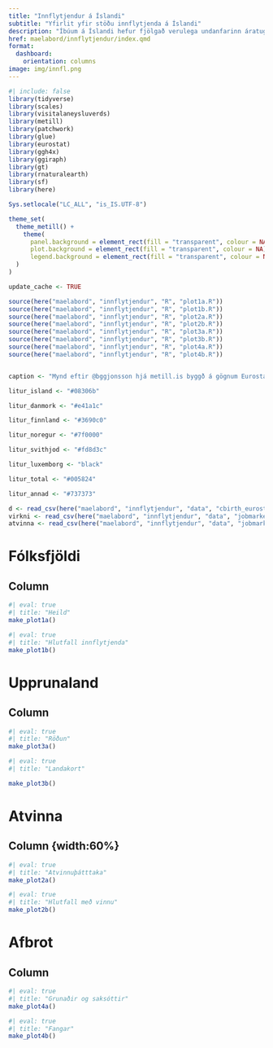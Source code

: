 ```yaml
---
title: "Innflytjendur á Íslandi"
subtitle: "Yfirlit yfir stöðu innflytjenda á Íslandi"
description: "Íbúum á Íslandi hefur fjölgað verulega undanfarinn áratug. Að miklu leyti hefur þessi fjölgun verið drifin áfram af innflytjendum. Hvað eru þessir innflytjendur stórt hlutfall af þjóðinni? Hvernig gengur þeim á vinnumarkaðinum? Hvaðan koma þeir?"
href: maelabord/innflytjendur/index.qmd
format: 
  dashboard:
    orientation: columns
image: img/innfl.png
---
```



```r
#| include: false
library(tidyverse)
library(scales)
library(visitalaneysluverds)
library(metill)
library(patchwork)
library(glue)
library(eurostat)
library(ggh4x)
library(ggiraph)
library(gt)
library(rnaturalearth)
library(sf)
library(here)

Sys.setlocale("LC_ALL", "is_IS.UTF-8")

theme_set(
  theme_metill() +
    theme(
      panel.background = element_rect(fill = "transparent", colour = NA),
      plot.background = element_rect(fill = "transparent", colour = NA),
      legend.background = element_rect(fill = "transparent", colour = NA)
  )
)

update_cache <- TRUE

source(here("maelabord", "innflytjendur", "R", "plot1a.R"))
source(here("maelabord", "innflytjendur", "R", "plot1b.R"))
source(here("maelabord", "innflytjendur", "R", "plot2a.R"))
source(here("maelabord", "innflytjendur", "R", "plot2b.R"))
source(here("maelabord", "innflytjendur", "R", "plot3a.R"))
source(here("maelabord", "innflytjendur", "R", "plot3b.R"))
source(here("maelabord", "innflytjendur", "R", "plot4a.R"))
source(here("maelabord", "innflytjendur", "R", "plot4b.R"))


caption <- "Mynd eftir @bggjonsson hjá metill.is byggð á gögnum Eurostat um fólksflutninga: https://metill.is/greinar/innflytjendur\nGögn og kóði: https://github.com/bgautijonsson/Metill.is/tree/master/greinar/innflytjendur"

litur_island <- "#08306b"

litur_danmork <- "#e41a1c"

litur_finnland <- "#3690c0"

litur_noregur <- "#7f0000"

litur_svithjod <- "#fd8d3c"

litur_luxemborg <- "black"

litur_total <- "#005824"

litur_annad <- "#737373"

d <- read_csv(here("maelabord", "innflytjendur", "data", "cbirth_eurostat.csv"))
virkni <- read_csv(here("maelabord", "innflytjendur", "data", "jobmarket_activity_citizen_eurostat.csv"))
atvinna <- read_csv(here("maelabord", "innflytjendur", "data", "jobmarket_working_citizen_eurostat.csv"))
```

# Fólksfjöldi

## Column {.tabset}

```r
#| eval: true
#| title: "Heild"
make_plot1a()
```

```r
#| eval: true
#| title: "Hlutfall innflytjenda"
make_plot1b()
```

# Upprunaland

## Column {.tabset}

```r
#| eval: true
#| title: "Röðun"
make_plot3a()
```


```r
#| eval: true
#| title: "Landakort"

make_plot3b()
```

# Atvinna

## Column {width:60%} {.tabset}

```r
#| eval: true
#| title: "Atvinnuþátttaka"
make_plot2a()
```


```r
#| eval: true
#| title: "Hlutfall með vinnu"
make_plot2b()
```

# Afbrot

## Column {.tabset}


```r
#| eval: true
#| title: "Grunaðir og saksóttir"
make_plot4a()
```

```r
#| eval: true
#| title: "Fangar"
make_plot4b()
```